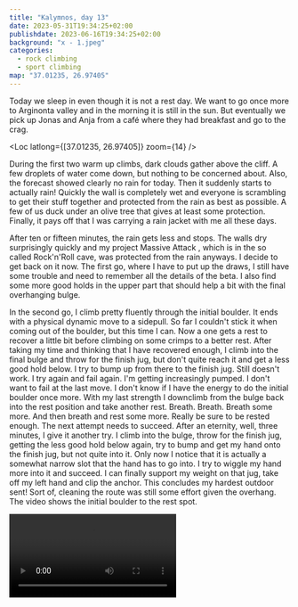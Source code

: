 ```yaml
---
title: "Kalymnos, day 13"
date: 2023-05-31T19:34:25+02:00
publishdate: 2023-06-16T19:34:25+02:00
background: "x - 1.jpeg"
categories:
  - rock climbing
  - sport climbing
map: "37.01235, 26.97405"
---
```


Today we sleep in even though it is not a rest day. We want to go once more to
Arginonta valley and in the morning it is still in the sun. But eventually we
pick up Jonas and Anja from a café where they had breakfast and go to the crag.

<Loc latlong={[37.01235, 26.97405]} zoom={14} />

During the first two warm up climbs, dark clouds gather above the cliff. A few
droplets of water come down, but nothing to be concerned about. Also, the
forecast showed clearly no rain for today. Then it suddenly starts to actually
rain! Quickly the wall is completely wet and everyone is scrambling to get their
stuff together and protected from the rain as best as possible. A few of us duck
under an olive tree that gives at least some protection. Finally, it pays off
that I was carrying a rain jacket with me all these days.

<Gallery>
  <Rimg src="2.jpeg" alt="Arginonta Valley" />
  <Rimg src="x - 1.jpeg" alt="View from Arginonta Valley" />
  <Rimg src="x - 2.jpeg" alt="Arginonta Valley" />
</Gallery>

After ten or fifteen minutes, the rain gets less and stops. The walls dry
surprisingly quickly and my project Massive Attack <Grade value="7c"
system="french" />, which is in the so called
Rock'n'Roll cave, was protected from the rain anyways. I decide to get back on
it now. The first go, where I have to put up the draws, I still have some
trouble and need to remember all the details of the beta. I also find some more
good holds in the upper part that should help a bit with the final overhanging
bulge.

In the second go, I climb pretty fluently through the initial boulder. It ends
with a physical dynamic move to a sidepull. So far I couldn't stick it when
coming out of the boulder, but this time I can. Now a one gets a rest to recover
a little bit before climbing on some crimps to a better rest. After taking my
time and thinking that I have recovered enough, I climb into the final bulge and
throw for the finish jug, but don't quite reach it and get a less good hold
below. I try to bump up from there to the finish jug. Still doesn't work. I try
again and fail again. I'm getting increasingly pumped. I don't want to fail at
the last move. I don't know if I have the energy to do the initial boulder once
more. With my last strength I downclimb from the bulge back into the rest
position and take another rest. Breath. Breath. Breath some more. And then
breath and rest some more. Really be sure to be rested enough. The next attempt
needs to succeed. After an eternity, well, three minutes, I give it another try.
I climb into the bulge, throw for the finish jug, getting the less good hold
below again, try to bump and get my hand onto the finish jug, but not quite into
it. Only now I notice that it is actually a somewhat narrow slot that the hand
has to go into. I try to wiggle my hand more into it and succeed. I can finally
support my weight on that jug, take off my left hand and clip the anchor. This
concludes my hardest outdoor sent! Sort of, cleaning the route was still some
effort given the overhang. The video shows the initial boulder to the rest spot.

<Video src="videos/1.mp4" />

For the remainder of the day, I do some easier, but also nice routes.
I especially enjoyed Refixius <Grade value="6a+" system="french" />, though
I found it to be harder than Hippocrates <Grade value="6b" system="french" />.
Another enjoyable and densely bolted route (19 bolts!) was Alani <Grade
value="6a+" system="french" />.

<Rimg src="3.jpeg" caption="Descending in the evening sun." />

We have dinner at Prego. I was in the mood for Pizza and the one at the
neighbouring table looked good. But unfortunately it wasn't the best choice and
quite cheesy again.

<Rimg src="4.jpeg" caption="The sunset is as beautiful as always." />

<Nextday />
